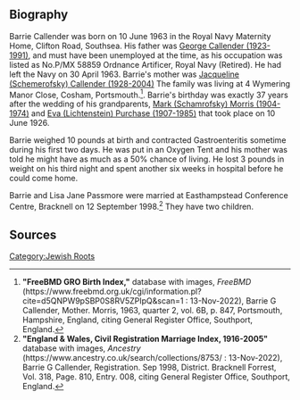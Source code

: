 [[Category:Jewish Roots]]
== Biography ==
Barrie Callender was born on 10 June 1963 in the Royal Navy Maternity Home, Clifton Road, Southsea.  His father was [[Callender-429|George Callender (1923-1991)]], and must have been unemployed at the time, as his occupation was listed as No.P/MX 58859 Ordnance Artificer, Royal Navy (Retired).  He had left the Navy on 30 April 1963. Barrie's mother was [[Schemerofsky-1|Jacqueline (Schemerofsky) Callender (1928-2004)]] The family was living at 4 Wymering Manor Close, Cosham, Portsmouth.<ref>
'''"FreeBMD GRO Birth Index,"''' database with images, ''FreeBMD'' (https://www.freebmd.org.uk/cgi/information.pl?cite=d5QNPW9pSBP0S8RV5ZPIpQ&scan=1 : 13-Nov-2022),
Barrie G Callender, Mother. Morris, 1963, quarter 2, vol. 6B, p. 847, Portsmouth, Hampshire, England,
citing General Register Office, Southport, England.
</ref>. Barrie's birthday was exactly 37 years after the wedding of his grandparents, [[Schamrofsky-1|Mark (Schamrofsky) Morris (1904-1974)]] and [[Lichtenstein-152|Eva (Lichtenstein) Purchase (1907-1985)]] that took place on 10 June 1926.

Barrie weighed 10 pounds at birth and contracted Gastroenteritis sometime during his first two days.  He was put in an Oxygen Tent and his mother was told he might have as much as a 50% chance of living.  He lost 3 pounds in weight on his third night and spent another six weeks in hospital before he could come home.

Barrie and Lisa Jane Passmore were married at Easthampstead Conference Centre, Bracknell on 12 September 1998.<ref>
'''"England & Wales, Civil Registration Marriage Index, 1916-2005"''' database with images, ''Ancestry'' (https://www.ancestry.co.uk/search/collections/8753/ : 13-Nov-2022),
Barrie G Callender, Registration. Sep 1998, District. Bracknell Forrest, Vol. 318, Page. 810, Entry. 008,
citing General Register Office, Southport, England.
</ref> They have two children.
== Sources ==
<references />